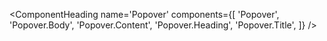 <ComponentHeading
  name='Popover'
  components={[
    'Popover',
    'Popover.Body',
    'Popover.Content',
    'Popover.Heading',
    'Popover.Title',
  ]}
/>
<Text variant='lead'></Text>

```javascript
```
